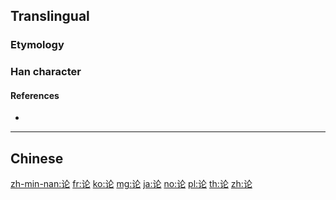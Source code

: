 {{character info/new}}
{{also|論}}
==Translingual==

===Etymology===
{{Han simp|論|f=侖|t=仑}}

===Han character===
{{Han char|rn=149|rad=讠|as=04|sn=6|four=|canj=IVOP|ids=⿰讠仑}}

====References====
* {{Han ref|kx=1188.181|hdz=63948.130|uh=8BBA|ud=35770}}

----

==Chinese==
{{zh-see|論}}

[[zh-min-nan:论]]
[[fr:论]]
[[ko:论]]
[[mg:论]]
[[ja:论]]
[[no:论]]
[[pl:论]]
[[th:论]]
[[zh:论]]